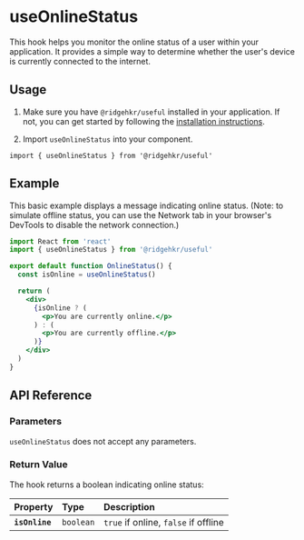 # useOnlineStatus

This hook helps you monitor the online status of a user within your application. It provides a simple way to determine whether the user's device is currently connected to the internet.

## Usage

1. Make sure you have `@ridgehkr/useful` installed in your application. If not, you can get started by following the [installation instructions](/#getting-started).

2. Import `useOnlineStatus` into your component.

```tsx
import { useOnlineStatus } from '@ridgehkr/useful'
```

## Example

This basic example displays a message indicating online status. (Note: to simulate offline status, you can use the Network tab in your browser's DevTools to disable the network connection.)

```jsx /useOnlineStatus/ filename="OnlineStatus.jsx"
import React from 'react'
import { useOnlineStatus } from '@ridgehkr/useful'

export default function OnlineStatus() {
  const isOnline = useOnlineStatus()

  return (
    <div>
      {isOnline ? (
        <p>You are currently online.</p>
      ) : (
        <p>You are currently offline.</p>
      )}
    </div>
  )
}
```

## API Reference

### Parameters

`useOnlineStatus` does not accept any parameters.

### Return Value

The hook returns a boolean indicating online status:

| Property       | Type      | Description                          |
| :------------- | :-------- | :----------------------------------- |
| **`isOnline`** | `boolean` | `true` if online, `false` if offline |
